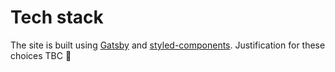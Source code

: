 
<Meta title="Guide / Tech stack" />

# Tech stack

The site is built using [Gatsby](https://www.gatsbyjs.org/) and [styled-components](https://www.styled-components.com/). Justification for these choices TBC 🌚
